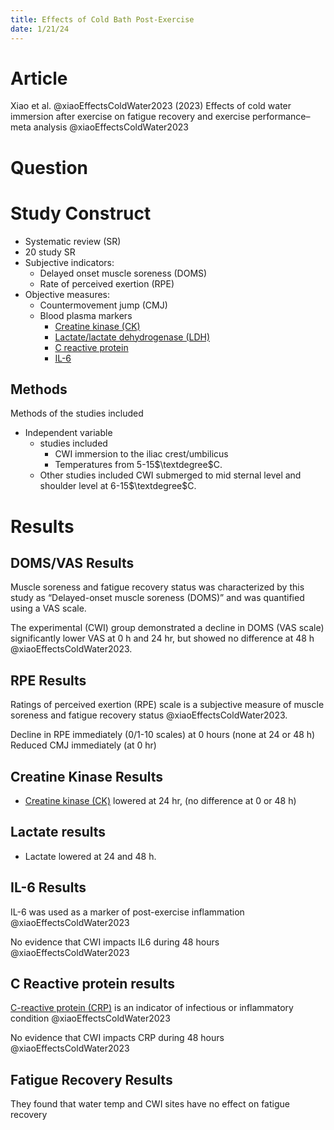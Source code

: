 ```yaml
---
title: Effects of Cold Bath Post-Exercise
date: 1/21/24
---
```


# Article

Xiao et al. @xiaoEffectsColdWater2023 (2023) Effects of cold water immersion after exercise on fatigue recovery and exercise performance--meta analysis @xiaoEffectsColdWater2023

# Question

# Study Construct

- Systematic review (SR)
- 20 study SR
- Subjective indicators:
    - Delayed onset muscle soreness (DOMS)
    - Rate of perceived exertion (RPE)
- Objective measures:
    - Countermovement jump (CMJ)
    - Blood plasma markers
        - [Creatine kinase (CK)](#results)
        - [Lactate/lactate dehydrogenase (LDH)](#results)
        - [C reactive protein](#results)
        - [IL-6](#results)

## Methods

Methods of the studies included

- Independent variable
    - studies included
        - CWI immersion to the iliac crest/umbilicus
        - Temperatures from 5-15$\textdegree$C. 
    - Other studies included CWI submerged to mid sternal level and shoulder level at 6-15$\textdegree$C.


# Results

## DOMS/VAS Results

Muscle soreness and fatigue recovery status was characterized by this study as "Delayed-onset muscle soreness (DOMS)" and was quantified using a VAS scale.

The experimental (CWI) group demonstrated a decline in DOMS (VAS scale) significantly lower VAS at 0 h and 24 hr, but showed no difference at 48 h @xiaoEffectsColdWater2023.

## RPE Results

Ratings of perceived exertion (RPE) scale is a subjective measure of muscle soreness and fatigue recovery status @xiaoEffectsColdWater2023.

Decline in RPE immediately (0/1-10 scales) at 0 hours (none at 24 or 48 h)
Reduced CMJ immediately (at 0 hr)

## Creatine Kinase Results

- [Creatine kinase (CK)]({{< var ref-creatine-kinase.path >}}) lowered at 24 hr, (no difference at 0 or 48 h)

## Lactate results

- Lactate lowered at 24 and 48 h. 

## IL-6 Results

IL-6 was used as a marker of post-exercise inflammation @xiaoEffectsColdWater2023

No evidence that CWI impacts IL6 during 48 hours @xiaoEffectsColdWater2023

## C Reactive protein results

[C-reactive protein (CRP)]({{< var ref-c-reactive-protein.path >}}) is an indicator of infectious or inflammatory condition @xiaoEffectsColdWater2023

No evidence that CWI impacts CRP during 48 hours @xiaoEffectsColdWater2023

## Fatigue Recovery Results

They found that water temp and CWI sites have no effect on fatigue recovery
